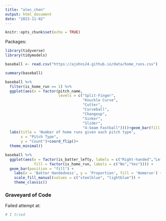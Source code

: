 ```yaml
---
title: "alec_chen"
output: html_document
date: "2023-11-02"
---
```


```r
knitr::opts_chunk$set(echo = TRUE)
```

Packages:

```r
library(tidyverse)
library(tidymodels)
```

```r
baseball <- read.csv("https://ajohns24.github.io/data/home_runs.csv")
```

```r
summary(baseball)
```

```r
baseball %>%
  filter(is_home_run == 1) %>%
  ggplot(aes(x = factor(pitch_name,
                        levels = c("Split-Finger",
                                   "Knuckle Curve",
                                   "Cutter",
                                   "Curveball",
                                   "Changeup",
                                   "Sinker",
                                   "Slider",
                                   "4-Seam Fastball"))))+geom_bar(fill = 'skyblue',color = 'black')+
  labs(title = 'Number of home runs given each pitch type',
       x = "Pitch Type",
       y = "Count")+coord_flip()+
  theme_minimal()
```

```r
baseball %>%
  ggplot(aes(x = factor(is_batter_lefty, labels = c("Right-handed","Left-handed")), 
             fill = factor(is_home_run, labels = c("No","Yes")))) + 
  geom_bar(position = "fill") + 
    labs(x = 'Batter Handedness', y = 'Proportion', fill = 'Homerun') + 
    scale_fill_manual(values = c("steelblue", "lightblue")) + 
    theme_classic()
```


### Graveyard of Code

Failed attempt at:

```r
# I tried
```

